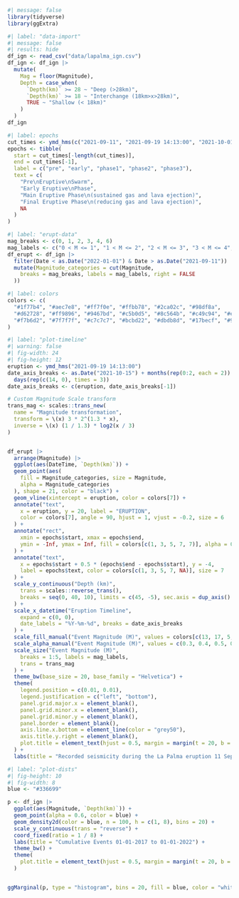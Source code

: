 

```r
#| message: false
library(tidyverse)
library(ggExtra)
```

```r
#| label: "data-import"
#| message: false
#| results: hide
df_ign <- read_csv("data/lapalma_ign.csv")
df_ign <- df_ign |>
  mutate(
    Mag = floor(Magnitude),
    Depth = case_when(
      `Depth(km)` >= 28 ~ "Deep (>28km)",
      `Depth(km)` >= 18 ~ "Interchange (18km>x>28km)",
      TRUE ~ "Shallow (< 18km)"
    )
  )
df_ign
```


```r
#| label: epochs
cut_times <- ymd_hms(c("2021-09-11", "2021-09-19 14:13:00", "2021-10-01", "2021-12-01", "2021-12-31", "2022-01-01"), truncated = 3)
epochs <- tibble(
  start = cut_times[-length(cut_times)],
  end = cut_times[-1],
  label = c("pre", "early", "phase1", "phase2", "phase3"),
  text = c(
    "Pre\nEruptive\nSwarm",
    "Early Eruptive\nPhase",
    "Main Eruptive Phase\n(sustained gas and lava ejection)",
    "Final Eruptive Phase\n(reducing gas and lava ejection)",
    NA
  )
)
```


```r
#| label: "erupt-data"
mag_breaks <- c(0, 1, 2, 3, 4, 6)
mag_labels <- c("0 < M <= 1", "1 < M <= 2", "2 < M <= 3", "3 < M <= 4", "M > 4")
df_erupt <- df_ign |>
  filter(Date < as.Date("2022-01-01") & Date > as.Date("2021-09-11")) |>
  mutate(Magnitude_categories = cut(Magnitude,
    breaks = mag_breaks, labels = mag_labels, right = FALSE
  ))
```


```r
#| label: colors
colors <- c(
  "#1f77b4", "#aec7e8", "#ff7f0e", "#ffbb78", "#2ca02c", "#98df8a",
  "#d62728", "#ff9896", "#9467bd", "#c5b0d5", "#8c564b", "#c49c94", "#e377c2",
  "#f7b6d2", "#7f7f7f", "#c7c7c7", "#bcbd22", "#dbdb8d", "#17becf", "#9edae5"
)
```

```r
#| label: "plot-timeline"
#| warning: false
#| fig-width: 24
#| fig-height: 12
eruption <- ymd_hms("2021-09-19 14:13:00")
date_axis_breaks <- as.Date("2021-10-15") + months(rep(0:2, each = 2)) -
  days(rep(c(14, 0), times = 3))
date_axis_breaks <- c(eruption, date_axis_breaks[-1])

# Custom Magnitude Scale transform
trans_mag <- scales::trans_new(
  name = "Magnitude transformation",
  transform = \(x) 3 * 2^(1.3 * x),
  inverse = \(x) (1 / 1.3) * log2(x / 3)
)


df_erupt |>
  arrange(Magnitude) |>
  ggplot(aes(DateTime, `Depth(km)`)) +
  geom_point(aes(
    fill = Magnitude_categories, size = Magnitude,
    alpha = Magnitude_categories
  ), shape = 21, color = "black") +
  geom_vline(xintercept = eruption, color = colors[7]) +
  annotate("text",
    x = eruption, y = 20, label = "ERUPTION",
    color = colors[7], angle = 90, hjust = 1, vjust = -0.2, size = 6
  ) +
  annotate("rect",
    xmin = epochs$start, xmax = epochs$end,
    ymin = -Inf, ymax = Inf, fill = colors[c(1, 3, 5, 7, 7)], alpha = 0.1
  ) +
  annotate("text",
    x = epochs$start + 0.5 * (epochs$end - epochs$start), y = -4,
    label = epochs$text, color = colors[c(1, 3, 5, 7, NA)], size = 7
  ) +
  scale_y_continuous("Depth (km)",
    trans = scales::reverse_trans(),
    breaks = seq(0, 40, 10), limits = c(45, -5), sec.axis = dup_axis()
  ) +
  scale_x_datetime("Eruption Timeline",
    expand = c(0, 0),
    date_labels = "%Y-%m-%d", breaks = date_axis_breaks
  ) +
  scale_fill_manual("Event Magnitude (M)", values = colors[c(13, 17, 5, 3, 7)]) +
  scale_alpha_manual("Event Magnitude (M)", values = c(0.3, 0.4, 0.5, 0.6, 0.8)) +
  scale_size("Event Magnitude (M)",
    breaks = 1:5, labels = mag_labels,
    trans = trans_mag
  ) +
  theme_bw(base_size = 20, base_family = "Helvetica") +
  theme(
    legend.position = c(0.01, 0.01),
    legend.justification = c("left", "bottom"),
    panel.grid.major.x = element_blank(),
    panel.grid.minor.x = element_blank(),
    panel.grid.minor.y = element_blank(),
    panel.border = element_blank(),
    axis.line.x.bottom = element_line(color = "grey50"),
    axis.title.y.right = element_blank(),
    plot.title = element_text(hjust = 0.5, margin = margin(t = 20, b = 20))
  ) +
  labs(title = "Recorded seismicity during the La Palma eruption 11 September - 15 December 2021 (INVOLCAN Dataset)")
```

```r
#| label: "plot-dists"
#| fig-height: 10
#| fig-width: 8
blue <- "#336699"

p <- df_ign |>
  ggplot(aes(Magnitude, `Depth(km)`)) +
  geom_point(alpha = 0.6, color = blue) +
  geom_density2d(color = blue, n = 100, h = c(1, 8), bins = 20) +
  scale_y_continuous(trans = "reverse") +
  coord_fixed(ratio = 1 / 8) +
  labs(title = "Cumulative Events 01-01-2017 to 01-01-2022") +
  theme_bw() +
  theme(
    plot.title = element_text(hjust = 0.5, margin = margin(t = 20, b = 20))
  )


ggMarginal(p, type = "histogram", bins = 20, fill = blue, color = "white") 
```

